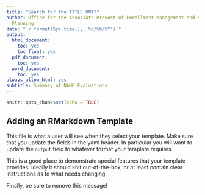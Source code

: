 ```yaml
---
title: "Search for the TITLE UNIT"
author: Office for the Associate Provost of Enrollment Management and Academic Strategic
  Planning
date: "`r format(Sys.time(), '%d/%b/%Y')`"
output:
  html_document:
    toc: yes
    toc_float: yes
  pdf_document:
    toc: yes
  word_document:
    toc: yes
always_allow_html: yes
subtitle: Summary of NAME Evaluations
---
```


```r
knitr::opts_chunk$set(echo = TRUE)
```


<!-- https://stackoverflow.com/questions/26112432/including-r-scripts-in-r-packages -->


## Adding an RMarkdown Template

This file is what a user will see when they select your template. Make sure that you update the fields in the yaml header. In particular you will want to update the `output` field to whatever format your template requires.

This is a good place to demonstrate special features that your template provides. Ideally it should knit out-of-the-box, or at least contain clear instructions as to what needs changing.

Finally, be sure to remove this message!
